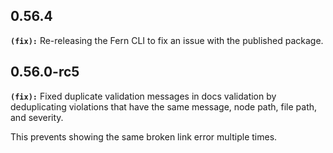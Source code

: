 ## 0.56.4
**`(fix):`** Re-releasing the Fern CLI to fix an issue with the published package.

## 0.56.0-rc5
**`(fix):`** Fixed duplicate validation messages in docs validation by deduplicating violations
that have the same message, node path, file path, and severity.

This prevents showing the same broken link error multiple times.


